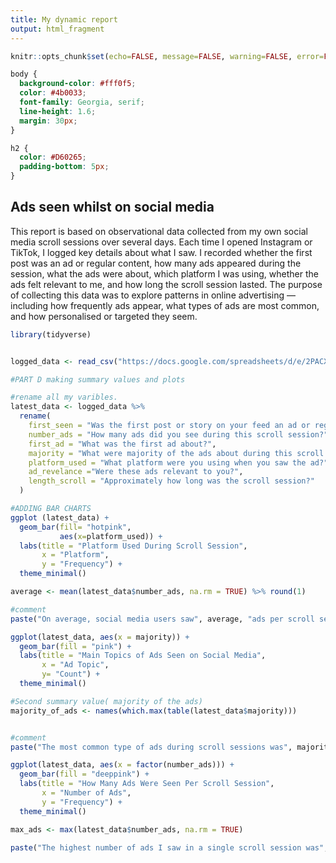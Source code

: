```yaml
---
title: My dynamic report
output: html_fragment
---
```


```r
knitr::opts_chunk$set(echo=FALSE, message=FALSE, warning=FALSE, error=FALSE)

```

```css

body {
  background-color: #fff0f5;    
  color: #4b0033;                
  font-family: Georgia, serif;
  line-height: 1.6;
  margin: 30px;
}

h2 {
  color: #D60265;              
  padding-bottom: 5px;
}

```

## Ads seen whilst on social media

This report is based on observational data collected from my own social media scroll sessions over several days. Each time I opened Instagram or TikTok, I logged key details about what I saw. I recorded whether the first post was an ad or regular content, how many ads appeared during the session, what the ads were about, which platform I was using, whether the ads felt relevant to me, and how long the scroll session lasted. The purpose of collecting this data was to explore patterns in online advertising — including how frequently ads appear, what types of ads are most common, and how personalised or targeted they seem. 


```r
library(tidyverse)


logged_data <- read_csv("https://docs.google.com/spreadsheets/d/e/2PACX-1vR6F7RwSGQIJ4_z8o1I_lDmgSY0OXXLRriy1z8NUka-mRN0jPE4P7aC3RGvcFru6V2sRU5dzZkuaV2E/pub?gid=1723247763&single=true&output=csv")

#PART D making summary values and plots

#rename all my varibles. 
latest_data <- logged_data %>%
  rename(
    first_seen = "Was the first post or story on your feed an ad or regular content?",
    number_ads = "How many ads did you see during this scroll session?",
    first_ad = "What was the first ad about?",
    majority = "What were majority of the ads about during this scroll session?",
    platform_used = "What platform were you using when you saw the ad?",
    ad_revelance ="Were these ads relevant to you?",
    length_scroll = "Approximately how long was the scroll session?"
  )
```
```r
#ADDING BAR CHARTS
ggplot (latest_data) +
  geom_bar(fill= "hotpink",
           aes(x=platform_used)) +
  labs(title = "Platform Used During Scroll Session",
       x = "Platform",
       y = "Frequency") +
  theme_minimal()

```
``` r
average <- mean(latest_data$number_ads, na.rm = TRUE) %>% round(1)

#comment
paste("On average, social media users saw", average, "ads per scroll session")

```


```r
ggplot(latest_data, aes(x = majority)) + 
  geom_bar(fill = "pink") +
  labs(title = "Main Topics of Ads Seen on Social Media",
       x = "Ad Topic",
       y= "Count") +
  theme_minimal()


```

```r
#Second summary value( majority of the ads)
majority_of_ads <- names(which.max(table(latest_data$majority)))


#comment
paste("The most common type of ads during scroll sessions was", majority_of_ads, ".")


```


```r
ggplot(latest_data, aes(x = factor(number_ads))) +
  geom_bar(fill = "deeppink") +
  labs(title = "How Many Ads Were Seen Per Scroll Session",
       x = "Number of Ads",
       y = "Frequency") +
  theme_minimal()


```

``` r
max_ads <- max(latest_data$number_ads, na.rm = TRUE)

paste("The highest number of ads I saw in a single scroll session was", max_ads)
```

